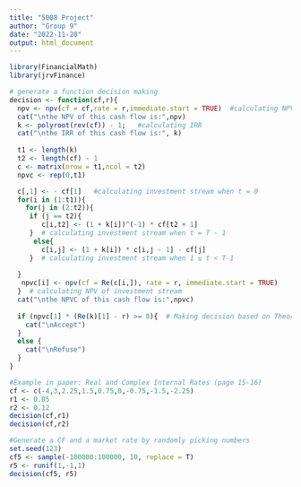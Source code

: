 ```yaml
---
title: "5008 Project"
author: "Group 9"
date: "2022-11-20"
output: html_document
---
```


```r
library(FinancialMath)
library(jrvFinance)
```

```r
# generate a function decision making
decision <- function(cf,r){
  npv <- npv(cf = cf,rate = r,immediate.start = TRUE)  #calculating NPV of CF
  cat("\nthe NPV of this cash flow is:",npv)
  k <- polyroot(rev(cf)) - 1;   #calculating IRR
  cat("\nthe IRR of this cash flow is:", k)
  
  t1 <- length(k)
  t2 <- length(cf) - 1
  c <- matrix(nrow = t1,ncol = t2)
  npvc <- rep(0,t1)  

  c[,1] <- - cf[1]   #calculating investment stream when t = 0
  for(i in (1:t1)){
    for(j in (2:t2)){
     if (j == t2){
        c[i,t2] <- (1 + k[i])^(-1) * cf[t2 + 1]      
     }  # calculating investment stream when t = T - 1
      else{
        c[i,j] <- (1 + k[i]) * c[i,j - 1] - cf[j]
     }  # calculating investment stream when 1 ≤ t < T-1
    
  }
   npvc[i] <- npv(cf = Re(c[i,]), rate = r, immediate.start = TRUE)
  }  # calculating NPV of investment stream
  cat("\nthe NPVC of this cash flow is:",npvc)
  
  if (npvc[1] * (Re(k)[1] - r) >= 0){  # Making decision based on Theorem 4 & 5
    cat("\nAccept")
  }
  else {
    cat("\nRefuse")
  }
}
```

```r
#Example in paper: Real and Complex Internal Rates (page 15-16)
cf <- c(-4,3,2.25,1.5,0.75,0,-0.75,-1.5,-2.25) 
r1 <- 0.05
r2 <- 0.12
decision(cf,r1)
decision(cf,r2)
```


```r
#Generate a CF and a market rate by randomly picking numbers
set.seed(123)
cf5 <- sample(-100000:100000, 10, replace = T)
r5 <- runif(1,-1,1)
decision(cf5, r5)
```


